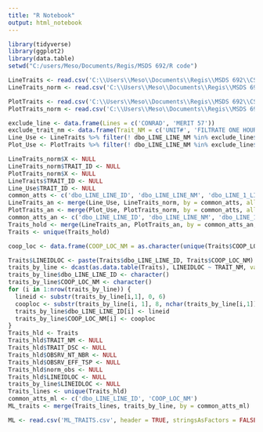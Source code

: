 ```yaml
---
title: "R Notebook"
output: html_notebook
---
```


```r
library(tidyverse)
library(ggplot2)
library(data.table)
setwd("C:/users/Meso/Documents/Regis/MSDS 692/R code")
```



```r
LineTraits <- read.csv('C:\\Users\\Meso\\Documents\\Regis\\MSDS 692\\CSI2015_TRAITS_WITH_LOC.csv', header = TRUE, stringsAsFactors = FALSE, na.strings = c(NA, "NA", " NA"))
LineTraits_norm <- read.csv('C:\\Users\\Meso\\Documents\\Regis\\MSDS 692\\R code\\LINE_TRAITS_NORMALIZED.csv', header = TRUE, stringsAsFactors = FALSE, na.strings = c(NA, 'NA', ' NA'))
```

```r
PlotTraits <- read.csv('C:\\Users\\Meso\\Documents\\Regis\\MSDS 692\\CSI2015_PLOT_TRAITS_LOC_NEW.csv', header = TRUE, stringsAsFactors = FALSE, na.strings = c(NA, "NA", " NA"))
PlotTraits_norm <- read.csv('C:\\Users\\Meso\\Documents\\Regis\\MSDS 692\\R code\\PLOT_TRAITS_NORMALIZED.csv', header = TRUE, stringsAsFactors = FALSE, na.strings = c(NA, 'NA', ' NA'))
```


```r
exclude_line <- data.frame(Lines = c('CONRAD', 'MERIT 57'))
exclude_trait_nm <- data.frame(Trait_NM = c('UNIT#', 'FILTRATE ONE HOUR', 'MALT PROBLEMS', 'STEEP IN DATE', 'STEEP NUMBER', 'MALTING PROGRAM', 'LODGING'))
Line_Use <- LineTraits %>% filter(! dbo_LINE_LINE_NM %in% exclude_line$Lines, ! TRAIT_NM %in% exclude_trait_nm$Trait_NM)
Plot_Use <- PlotTraits %>% filter(! dbo_LINE_LINE_NM %in% exclude_line$Lines, ! TRAIT_NM %in% exclude_trait_nm$Trait_NM)
```


```r
LineTraits_norm$X <- NULL
LineTraits_norm$TRAIT_ID <- NULL
PlotTraits_norm$X <- NULL
LineTraits$TRAIT_ID <- NULL
Line_Use$TRAIT_ID <- NULL
common_atts <- c('dbo_LINE_LINE_ID', 'dbo_LINE_LINE_NM', 'dbo_LINE_1_LINE_ID', 'dbo_LINE_1_LINE_NM',	'TRAIT_NM',	'TRAIT_DSC', 'OBSRV_NT_NBR', 'OBSRV_EFF_TSP', 'CNTRY_NM', 'REGN_NM', 'LOC_NM', 'COOP_LOC_NM')
LineTraits_an <- merge(Line_Use, LineTraits_norm, by = common_atts, all.x = TRUE)
PlotTraits_an <- merge(Plot_Use, PlotTraits_norm, by = common_atts, all.x = TRUE)
common_atts_an <- c('dbo_LINE_LINE_ID', 'dbo_LINE_LINE_NM', 'dbo_LINE_1_LINE_ID', 'dbo_LINE_1_LINE_NM',	'TRAIT_NM',	'TRAIT_DSC', 'OBSRV_NT_NBR', 'OBSRV_EFF_TSP', 'CNTRY_NM', 'REGN_NM', 'LOC_NM', 'COOP_LOC_NM', 'norm_obs')
Traits_hold <- merge(LineTraits_an, PlotTraits_an, by = common_atts_an, all = TRUE)
Traits <- unique(Traits_hold)
```

```r
coop_loc <- data.frame(COOP_LOC_NM = as.character(unique(Traits$COOP_LOC_NM)), stringsAsFactors = FALSE)
```

```r
Traits$LINEIDLOC <- paste(Traits$dbo_LINE_LINE_ID, Traits$COOP_LOC_NM)
traits_by_line <- dcast(as.data.table(Traits), LINEIDLOC ~ TRAIT_NM, value.var = 'norm_obs', fun.aggregate = mean)
traits_by_line$dbo_LINE_LINE_ID <- character()
traits_by_line$COOP_LOC_NM <- character()
for (i in 1:nrow(traits_by_line)) {
  lineid <- substr(traits_by_line[i,1], 0, 6)
  cooploc <- substr(traits_by_line[i, 1], 8, nchar(traits_by_line[i,1]))
  traits_by_line$dbo_LINE_LINE_ID[i] <- lineid
  traits_by_line$COOP_LOC_NM[i] <- cooploc
}
Traits_hld <- Traits
Traits_hld$TRAIT_NM <- NULL
Traits_hld$TRAIT_DSC <- NULL
Traits_hld$OBSRV_NT_NBR <- NULL
Traits_hld$OBSRV_EFF_TSP <- NULL
Traits_hld$norm_obs <- NULL
Traits_hld$LINEIDLOC <- NULL
traits_by_line$LINEIDLOC <- NULL
Traits_lines <- unique(Traits_hld)
common_atts_ml <- c('dbo_LINE_LINE_ID', 'COOP_LOC_NM')
ML_traits <- merge(Traits_lines, traits_by_line, by = common_atts_ml)

```



```r
ML <- read.csv('ML_TRAITS.csv', header = TRUE, stringsAsFactors = FALSE, na.strings = c(NA, 'NA', ' NA', 'NaN', NaN))
```


```r

```

